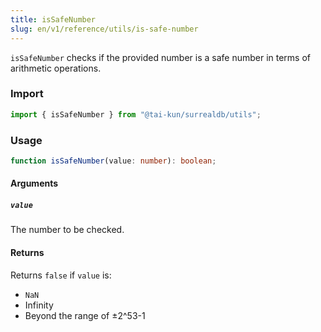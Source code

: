 ```yaml
---
title: isSafeNumber
slug: en/v1/reference/utils/is-safe-number
---
```


`isSafeNumber` checks if the provided number is a safe number in terms of arithmetic operations.

### Import

```ts
import { isSafeNumber } from "@tai-kun/surrealdb/utils";
```

### Usage

```ts
function isSafeNumber(value: number): boolean;
```

#### Arguments

##### `value`

The number to be checked.

#### Returns

Returns `false` if `value` is:

- `NaN`
- Infinity
- Beyond the range of ±2^53-1
